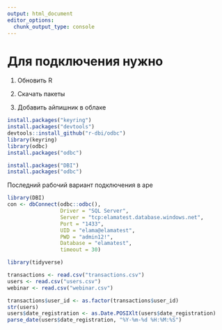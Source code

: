 ```yaml
---
output: html_document
editor_options: 
  chunk_output_type: console
---
```

# Для подключения нужно 

1. Обновить R

1. Скачать пакеты


1. Добавить айпишник в облаке


```r
install.packages("keyring")
install.packages("devtools")
devtools::install_github("r-dbi/odbc")
library(keyring)
library(odbc)
install.packages("odbc")

install.packages("DBI")
install.packages("odbc")
```

Последний рабочий вариант подключения в аре

```r
library(DBI)
con <- dbConnect(odbc::odbc(), 
                 Driver = "SQL Server",
                 Server = "tcp:elamatest.database.windows.net",
                 Port = "1433",
                 UID = "elama@elamatest",
                 PWD = "admin12!",
                 Database = "elamatest",
                 timeout = 30)
```

```r
library(tidyverse)

transactions <- read.csv("transactions.csv")
users <- read.csv("users.csv")
webinar <- read.csv("webinar.csv")

transactions$user_id <- as.factor(transactions$user_id)
str(users)
users$date_registration <- as.Date.POSIXlt(users$date_registration)
parse_date(users$date_registration, "%Y-%m-%d %H:%M:%S")
```

